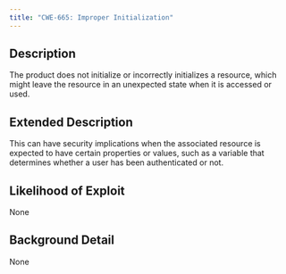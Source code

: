 ```yaml
---
title: "CWE-665: Improper Initialization"
---
```


## Description
The product does not initialize or incorrectly initializes a resource, which might leave the resource in an unexpected state when it is accessed or used.

## Extended Description
This can have security implications when the associated resource is expected to have certain properties or values, such as a variable that determines whether a user has been authenticated or not.

## Likelihood of Exploit
None

## Background Detail
None
        